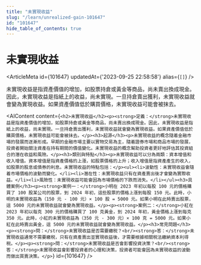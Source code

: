 ```yaml
---
title: "未實現收益"
slug: "/learn/unrealized-gain-101647"
id: "101647"
hide_table_of_contents: true
---
```



# 未實現收益

<ArticleMeta id={101647} updatedAt={'2023-09-25 22:58:58'} alias={`[]`} />
<div className='border-solid border-b border-t-0 my-4 border-[var(--ifm-color-gray-300)]' />

未實現收益是指資產價值的增加，如股票持倉或黃金等商品，尚未賣出換成現金。因此，未實現收益是指紙上的收益，尚未實現。一旦持倉賣出獲利，未實現收益就會變為實現收益。如果資產價值低於購買價格，未實現收益可能會被抹去。

<AIContent content={`<h2>未實現收益</h2><p><strong>定義：</strong>未實現收益是指資產價值的增加，如股票持倉或黃金等商品，尚未賣出換成現金。因此，未實現收益是指紙上的收益，尚未實現。一旦持倉賣出獲利，未實現收益就會變為實現收益。如果資產價值低於購買價格，未實現收益可能會被抹去。</p><h3>起源</h3><p>未實現收益的概念隨着金融市場的發展而逐漸形成。早期的金融市場主要以實物交易為主，隨着證券市場和商品市場的發展，投資者開始關注資產在持有期間的價值變化。未實現收益的概念幫助投資者更好地評估其投資組合的潛在收益和風險。</p><h3>類別與特點</h3><p>未實現收益可以分為兩類：資本增值和收入增值。資本增值是指資產價格的上漲，如股票價格的上升；收入增值是指資產產生的收入，如股票的股息或債券的利息。未實現收益的特點包括：</p><ul><li>波動性：未實現收益會隨着市場價格的波動而變化。</li><li>潛在性：未實現收益只有在資產賣出後才會變為實際收益。</li><li>風險性：未實現收益可能會因為市場價格的下跌而消失。</li></ul><h3>具體案例</h3><p><strong>案例一：</strong>小明在 2023 年初以每股 100 元的價格購買了 100 股某公司的股票，到 2024 年初，這些股票的價格上漲到每股 150 元。此時，小明的未實現收益為（150 元 - 100 元）× 100 股 = 5000 元。如果小明在此時賣出股票，這 5000 元的未實現收益就會變為實現收益。</p><p><strong>案例二：</strong>小紅在 2023 年初以每克 300 元的價格購買了 100 克黃金，到 2024 年初，黃金價格上漲到每克 350 元。此時，小紅的未實現收益為（350 元 - 300 元）× 100 克 = 5000 元。如果小紅在此時賣出黃金，這 5000 元的未實現收益就會變為實現收益。</p><h3>常見問題</h3><p><strong>問：</strong>未實現收益是否需要繳税？<br/><strong>答：</strong>未實現收益通常不需要繳税，只有在資產賣出並實現收益後，才需要根據相關税法繳納資本利得税。</p><p><strong>問：</strong>未實現收益是否會影響投資決策？<br/><strong>答：</strong>未實現收益會影響投資者的心理和決策，投資者可能會因為未實現收益的波動而做出買賣決策。</p>`} id={101647} />
